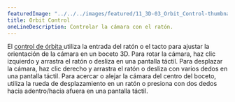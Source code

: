 ---
featuredImage: "../../../images/featured/11_3D-03_Orbit_Control-thumbnail.png"
title: Orbit Control
oneLineDescription: Controlar la cámara con el ratón.
---

El <a href="/reference/#/p5/orbitControl/" target="_blank">control de órbita </a> 
utiliza la entrada del ratón o el tacto para ajustar la orientación de la cámara en un boceto 3D. 
Para rotar la cámara, haz clic izquierdo y arrastra el ratón o desliza en una pantalla táctil. 
Para desplazar la cámara, haz clic derecho y arrastra el ratón o desliza con varios dedos en una 
pantalla táctil. Para acercar o alejar la cámara del centro del boceto, 
utiliza la rueda de desplazamiento en un ratón o presiona con 
dos dedos hacia adentro/hacia afuera en una pantalla táctil.